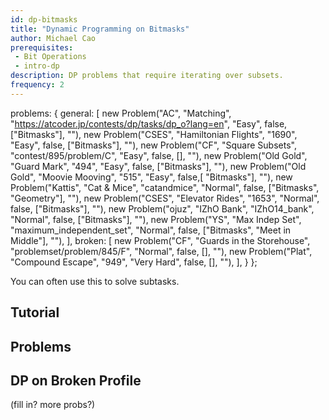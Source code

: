 ```yaml
---
id: dp-bitmasks
title: "Dynamic Programming on Bitmasks"
author: Michael Cao
prerequisites: 
 - Bit Operations
 - intro-dp
description: DP problems that require iterating over subsets.
frequency: 2
---
```



  problems: {
    general: [
      new Problem("AC", "Matching", "https://atcoder.jp/contests/dp/tasks/dp_o?lang=en", "Easy", false, ["Bitmasks"], ""),
      new Problem("CSES", "Hamiltonian Flights", "1690", "Easy", false, ["Bitmasks"], ""),
      new Problem("CF", "Square Subsets", "contest/895/problem/C", "Easy", false, [], ""),
      new Problem("Old Gold", "Guard Mark", "494", "Easy", false, ["Bitmasks"], ""),
      new Problem("Old Gold", "Moovie Mooving", "515", "Easy", false,[ "Bitmasks"], ""),
      new Problem("Kattis", "Cat & Mice", "catandmice", "Normal", false, ["Bitmasks", "Geometry"], ""),
      new Problem("CSES", "Elevator Rides", "1653", "Normal", false, ["Bitmasks"], ""),
      new Problem("ojuz", "IZhO Bank", "IZhO14_bank", "Normal", false, ["Bitmasks"], ""),
      new Problem("YS", "Max Indep Set", "maximum_independent_set", "Normal", false, ["Bitmasks", "Meet in Middle"], ""),
    ],
    broken: [
      new Problem("CF", "Guards in the Storehouse", "problemset/problem/845/F", "Normal", false, [], ""),
      new Problem("Plat", "Compound Escape", "949", "Very Hard", false, [], ""),
    ],
  }
};

<Info title="Pro Tip">

You can often use this to solve subtasks.

</Info>

## Tutorial

<Resources>
	<Resource source="PAPS" title="9.4"> </Resource>
	<Resource source="CPH" title="10 (Bit Manipulation), 19.2 (Hamiltonian Paths)"> </Resource>
	<Resource source="CF" title="DP Over Subsets" url="blog/entry/337"> </Resource>
	<Resource source="HE" title="DP and Bit Masking" url="https://www.hackerearth.com/practice/algorithms/dynamic-programming/bit-masking/tutorial/"> </Resource>
</Resources>

## Problems

<Problems problems={metadata.problems.general} />

## DP on Broken Profile

<Resources>
	<Resource source="cp-algo" title="DP on Broken Profile" url="dynamic_programming/profile-dynamics.html"> </Resource>
</Resources>

(fill in? more probs?)

<Problems problems={metadata.problems.broken} />
